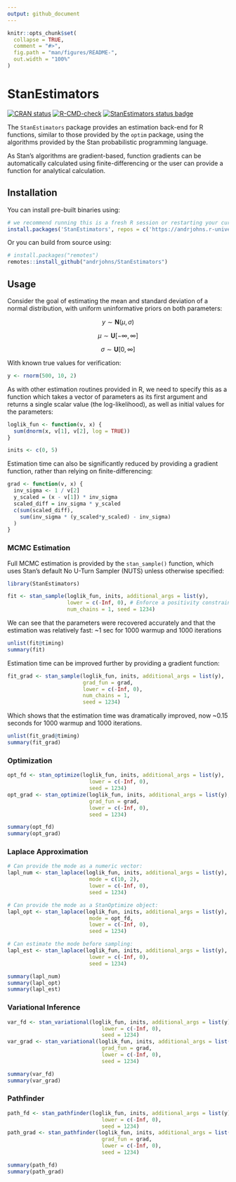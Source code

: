 ```yaml
---
output: github_document
---
```


<!-- README.md is generated from README.Rmd. Please edit that file -->

```r
knitr::opts_chunk$set(
  collapse = TRUE,
  comment = "#>",
  fig.path = "man/figures/README-",
  out.width = "100%"
)
```

# StanEstimators

<!-- badges: start -->
[![CRAN status](https://www.r-pkg.org/badges/version/StanEstimators)](https://CRAN.R-project.org/package=StanEstimators)
[![R-CMD-check](https://github.com/andrjohns/StanEstimators/actions/workflows/R-CMD-check.yaml/badge.svg)](https://github.com/andrjohns/StanEstimators/actions/workflows/R-CMD-check.yaml)
[![StanEstimators status badge](https://andrjohns.r-universe.dev/badges/StanEstimators)](https://andrjohns.r-universe.dev/StanEstimators)
<!-- badges: end -->

The `StanEstimators` package provides an estimation back-end for R functions,
similar to those provided by the `optim` package, using the algorithms provided
by the Stan probabilistic programming language.

As Stan's algorithms are gradient-based, function gradients can be automatically
calculated using finite-differencing or the user can provide a function for
analytical calculation.

## Installation

You can install pre-built binaries using:

```r
# we recommend running this is a fresh R session or restarting your current session
install.packages('StanEstimators', repos = c('https://andrjohns.r-universe.dev', 'https://cloud.r-project.org'))
```

Or you can build from source using:

```r
# install.packages("remotes")
remotes::install_github("andrjohns/StanEstimators")
```

## Usage

Consider the goal of estimating the mean and standard deviation of a normal
distribution, with uniform uninformative priors on both parameters:

$$
y \sim \textbf{N}(\mu, \sigma)
$$

$$
\mu \sim \textbf{U}[-\infty, \infty]
$$

$$
\sigma \sim \textbf{U}[0, \infty]
$$

With known true values for verification:

```r
y <- rnorm(500, 10, 2)
```


As with other estimation routines provided in R, we need to specify this as a
function which takes a vector of parameters as its first argument and returns a
single scalar value (the log-likelihood), as well as initial values for the
parameters:

```r
loglik_fun <- function(v, x) {
  sum(dnorm(x, v[1], v[2], log = TRUE))
}

inits <- c(0, 5)
```

Estimation time can also be significantly reduced by providing a gradient function,
rather than relying on finite-differencing:

```r
grad <- function(v, x) {
  inv_sigma <- 1 / v[2]
  y_scaled = (x - v[1]) * inv_sigma
  scaled_diff = inv_sigma * y_scaled
  c(sum(scaled_diff),
    sum(inv_sigma * (y_scaled*y_scaled) - inv_sigma)
  )
}
```

### MCMC Estimation

Full MCMC estimation is provided by the `stan_sample()` function, which uses
Stan's default No U-Turn Sampler (NUTS) unless otherwise specified:

```r
library(StanEstimators)

fit <- stan_sample(loglik_fun, inits, additional_args = list(y),
                   lower = c(-Inf, 0), # Enforce a positivity constraint for SD
                   num_chains = 1, seed = 1234)
```

We can see that the parameters were recovered accurately and that the estimation
was relatively fast: ~1 sec for 1000 warmup and 1000 iterations

```r
unlist(fit@timing)
summary(fit)
```

Estimation time can be improved further by providing a gradient function:
```r
fit_grad <- stan_sample(loglik_fun, inits, additional_args = list(y),
                        grad_fun = grad,
                        lower = c(-Inf, 0),
                        num_chains = 1,
                        seed = 1234)
```

Which shows that the estimation time was dramatically improved,
now ~0.15 seconds for 1000 warmup and 1000 iterations.

```r
unlist(fit_grad@timing)
summary(fit_grad)
```

### Optimization

```r
opt_fd <- stan_optimize(loglik_fun, inits, additional_args = list(y),
                          lower = c(-Inf, 0),
                          seed = 1234)
opt_grad <- stan_optimize(loglik_fun, inits, additional_args = list(y),
                          grad_fun = grad,
                          lower = c(-Inf, 0),
                          seed = 1234)
```

```r
summary(opt_fd)
summary(opt_grad)
```

### Laplace Approximation

```r
# Can provide the mode as a numeric vector:
lapl_num <- stan_laplace(loglik_fun, inits, additional_args = list(y),
                          mode = c(10, 2),
                          lower = c(-Inf, 0),
                          seed = 1234)

# Can provide the mode as a StanOptimize object:
lapl_opt <- stan_laplace(loglik_fun, inits, additional_args = list(y),
                          mode = opt_fd,
                          lower = c(-Inf, 0),
                          seed = 1234)

# Can estimate the mode before sampling:
lapl_est <- stan_laplace(loglik_fun, inits, additional_args = list(y),
                          lower = c(-Inf, 0),
                          seed = 1234)
```

```r
summary(lapl_num)
summary(lapl_opt)
summary(lapl_est)
```

### Variational Inference

```r
var_fd <- stan_variational(loglik_fun, inits, additional_args = list(y),
                              lower = c(-Inf, 0),
                              seed = 1234)
var_grad <- stan_variational(loglik_fun, inits, additional_args = list(y),
                              grad_fun = grad,
                              lower = c(-Inf, 0),
                              seed = 1234)
```

```r
summary(var_fd)
summary(var_grad)
```

### Pathfinder

```r
path_fd <- stan_pathfinder(loglik_fun, inits, additional_args = list(y),
                              lower = c(-Inf, 0),
                              seed = 1234)
path_grad <- stan_pathfinder(loglik_fun, inits, additional_args = list(y),
                              grad_fun = grad,
                              lower = c(-Inf, 0),
                              seed = 1234)
```

```r
summary(path_fd)
summary(path_grad)
```
